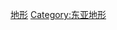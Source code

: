 {{Catnav|頁面分類|地理|地形|島嶼|各海域島嶼|太平洋島嶼|台灣|台灣地理}}
{{Catnav|頁面分類|各種主題的頁面分類|按國家分類|各國地理|中華民國地理|台灣地理}}
{{Catmore}}

[[Category:台灣地理|地形]]
[[Category:东亚地形‎|Category:东亚地形‎]]